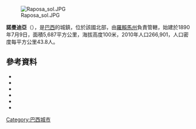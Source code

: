 {{Coord|03|52|51|N|59|37|22|W|scale:30000|display=title}}

[[Image:Raposa_sol.JPG|right]]

'''諾曼迪亞'''（{{lang-pt|Normandia}}），是[[巴西|巴西]]的城鎮，位於該國北部，由[[羅賴馬州|羅賴馬州]]負責管轄，始建於1890年7月9日，面積5,687平方公里，海拔高度100米，2010年人口266,901，人口密度每平方公里43.8人。

==參考資料==
*{{cite web | url = http://brasilchannel.com.br/municipios/mostrar_municipio.asp?nome=Normandia&uf=RR | title = Normandia -- RR | year = 2013 | publisher = Brasil Channel | accessdate = 2014-07-27 | language = pt | archive-date = 2014-09-08 | archive-url = https://web.archive.org/web/20140908232018/http://brasilchannel.com.br/municipios/mostrar_municipio.asp?nome=Normandia&uf=RR | dead-url = no }}
*{{cite web | url = http://www.cidades.ibge.gov.br/painel/historico.php?lang=_EN&codmun=140040&search=roraima%7cnormandia%7cinfograficos:-historico | title = History | year = 2014 | publisher = IBGE | location = Brasilia, Brazil | accessdate = 2014-07-27 | language = pt | archive-url = https://web.archive.org/web/20140908231116/http://www.cidades.ibge.gov.br/painel/historico.php?lang=_EN&codmun=140040&search=roraima%7cnormandia%7cinfograficos:-historico | archive-date = 2014-09-08 | dead-url = yes }}
*{{cite web | url = http://www.cidades.ibge.gov.br/xtras/perfil.php?lang=_EN&codmun=140040&search=roraima%7cnormandia%7cinfograficos:-informacoes-completas | title = Normandia | year = 2014 | publisher = IBGE | location = Brasilia, Brazil | accessdate = 2014-07-27 | language = pt | archive-url = https://web.archive.org/web/20140908231525/http://www.cidades.ibge.gov.br/xtras/perfil.php?lang=_EN&codmun=140040&search=roraima%7cnormandia%7cinfograficos:-informacoes-completas | archive-date = 2014-09-08 | dead-url = yes }}
*{{cite news | title = A verdadeira história de Papillon | first = Eduardo | last = Hollanda | url = http://www.istoe.com.br/reportagens/8821_A+VERDADEIRA+HISTORIA+DE+PAPILLON | newspaper = ISTOÉ | publisher = Editora Três | location = São Paulo | date = 22 Sep 2013 | accessdate = 31 Aug 2014 | language = pt | archive-date = 2015-01-21 | archive-url = https://web.archive.org/web/20150121033336/http://www.istoe.com.br/reportagens/8821_A+VERDADEIRA+HISTORIA+DE+PAPILLON | dead-url = no }}
*{{cite book | last = Leonardi | first = Victor | title = Fronteiras amazônicas do Brasil : saúde e história social | publisher = Marco Zero Paralelo 15 | location = São Paulo, SP Brasília, DF | year = 2000 | isbn = 9788527903134 | page = 68}}
*{{cite journal | last = Campello Cordeiro | first = Renato | date = 2014 | title = Palaeofires in Amazon: Interplay between land use change and palaeoclimatic events | journal = Palaeogeography, Palaeoclimatology, Palaeoecology | publisher = Elsevier | volume = 415 | pages = 137-151  | doi = 10.1016/j.palaeo.2014.07.020 | accessdate = 2014-11-24}}

{{Brazil-geo-stub}}
{{羅賴馬州市鎮}}
[[Category:巴西城市|Category:巴西城市]]